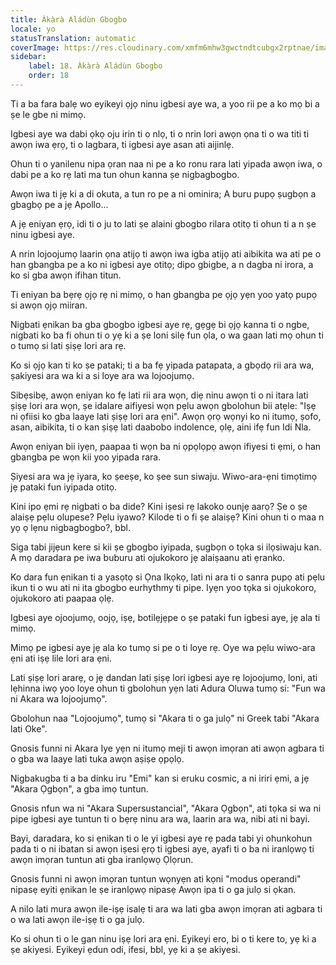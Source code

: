 ```yaml
---
title: Àkàrà Aládùn Gbogbo
locale: yo
statusTranslation: automatic
coverImage: https://res.cloudinary.com/xmfm6mhw3gwctndtcubgx2rptnae/image/upload/v1740468922/small_cover_tratado_de_psicologia_revolucionaria_a4c0dca4e0.webp
sidebar:
    label: 18. Àkàrà Aládùn Gbogbo
    order: 18
---
```

Ti a ba fara balẹ wo eyikeyi ọjọ ninu igbesi aye wa, a yoo rii pe a ko mọ bi a ṣe le gbe ni mimọ.

Igbesi aye wa dabi ọkọ oju irin ti o nlọ, ti o nrin lori awọn ọna ti o wa titi ti awọn iwa ẹrọ, ti o lagbara, ti igbesi aye asan ati aijinlẹ.

Ohun ti o yanilenu nipa ọran naa ni pe a ko ronu rara lati yipada awọn iwa, o dabi pe a ko rẹ lati ma tun ohun kanna ṣe nigbagbogbo.

Awọn iwa ti jẹ ki a di okuta, a tun ro pe a ni ominira; A buru pupọ ṣugbọn a gbagbọ pe a jẹ Apollo...

A jẹ eniyan ẹrọ, idi ti o ju to lati ṣe alaini gbogbo rilara otitọ ti ohun ti a n ṣe ninu igbesi aye.

A nrin lojoojumọ laarin ọna atijọ ti awọn iwa igba atijọ ati aibikita wa ati pe o han gbangba pe a ko ni igbesi aye otitọ; dipo gbigbe, a n dagba ni irora, a ko si gba awọn ifihan titun.

Ti eniyan ba bẹrẹ ọjọ rẹ ni mimọ, o han gbangba pe ọjọ yẹn yoo yatọ pupọ si awọn ọjọ miiran.

Nigbati ẹnikan ba gba gbogbo igbesi aye rẹ, gẹgẹ bi ọjọ kanna ti o ngbe, nigbati ko ba fi ohun ti o yẹ ki a ṣe loni silẹ fun ọla, o wa gaan lati mọ ohun ti o tumọ si lati ṣiṣẹ lori ara rẹ.

Ko si ọjọ kan ti ko ṣe pataki; ti a ba fẹ yipada patapata, a gbọdọ rii ara wa, ṣakiyesi ara wa ki a si loye ara wa lojoojumọ.

Sibẹsibẹ, awọn eniyan ko fẹ lati rii ara wọn, diẹ ninu awọn ti o ni itara lati ṣiṣẹ lori ara wọn, ṣe idalare aifiyesi wọn pẹlu awọn gbolohun bii atẹle: "Iṣẹ ni ọfiisi ko gba laaye lati ṣiṣẹ lori ara ẹni". Awọn ọrọ wọnyi ko ni itumọ, ṣofo, asan, aibikita, ti o kan ṣiṣẹ lati daabobo indolence, ọlẹ, aini ifẹ fun Idi Nla.

Awọn eniyan bii iyẹn, paapaa ti wọn ba ni ọpọlọpọ awọn ifiyesi ti ẹmi, o han gbangba pe wọn kii yoo yipada rara.

Ṣiyesi ara wa jẹ iyara, ko ṣeeṣe, ko ṣee sun siwaju. Wiwo-ara-ẹni timọtimọ jẹ pataki fun iyipada otitọ.

Kini ipo ẹmi rẹ nigbati o ba dide? Kini iṣesi rẹ lakoko ounjẹ aarọ? Ṣe o ṣe alaiṣẹ pẹlu olupese? Pẹlu iyawo? Kilode ti o fi ṣe alaiṣẹ? Kini ohun ti o maa n yọ ọ lẹnu nigbagbogbo?, bbl.

Siga tabi jijẹun kere si kii ṣe gbogbo iyipada, ṣugbọn o tọka si ilọsiwaju kan. A mọ daradara pe iwa buburu ati ojukokoro jẹ alaiṣaanu ati ẹranko.

Ko dara fun ẹnikan ti a yasọtọ si Ọna Ikọkọ, lati ni ara ti o sanra pupọ ati pẹlu ikun ti o wu ati ni ita gbogbo eurhythmy ti pipe. Iyẹn yoo tọka si ojukokoro, ojukokoro ati paapaa ọlẹ.

Igbesi aye ojoojumọ, oojọ, iṣẹ, botilẹjẹpe o ṣe pataki fun igbesi aye, jẹ ala ti mimọ.

Mimọ pe igbesi aye jẹ ala ko tumọ si pe o ti loye rẹ. Oye wa pẹlu wiwo-ara ẹni ati iṣẹ lile lori ara ẹni.

Lati ṣiṣẹ lori ararẹ, o jẹ dandan lati ṣiṣẹ lori igbesi aye rẹ lojoojumọ, loni, ati lẹhinna iwọ yoo loye ohun ti gbolohun yẹn lati Adura Oluwa tumọ si: "Fun wa ni Akara wa lojoojumọ".

Gbolohun naa "Lojoojumọ", tumọ si "Akara ti o ga julọ" ni Greek tabi "Akara lati Oke".

Gnosis funni ni Akara Iye yẹn ni itumọ meji ti awọn imọran ati awọn agbara ti o gba wa laaye lati tuka awọn aṣiṣe ọpọlọ.

Nigbakugba ti a ba dinku iru "Emi" kan si eruku cosmic, a ni iriri ẹmi, a jẹ "Akara Ọgbọn", a gba imọ tuntun.

Gnosis nfun wa ni "Akara Supersustancial", "Akara Ọgbọn", ati tọka si wa ni pipe igbesi aye tuntun ti o bẹrẹ ninu ara wa, laarin ara wa, nibi ati ni bayi.

Bayi, daradara, ko si ẹnikan ti o le yi igbesi aye rẹ pada tabi yi ohunkohun pada ti o ni ibatan si awọn iṣesi ẹrọ ti igbesi aye, ayafi ti o ba ni iranlọwọ ti awọn imọran tuntun ati gba iranlọwọ Ọlọrun.

Gnosis funni ni awọn imọran tuntun wọnyẹn ati kọni "modus operandi" nipasẹ eyiti ẹnikan le ṣe iranlọwọ nipasẹ Awọn ipa ti o ga julọ si ọkan.

A nilo lati mura awọn ile-iṣẹ isalẹ ti ara wa lati gba awọn imọran ati agbara ti o wa lati awọn ile-iṣẹ ti o ga julọ.

Ko si ohun ti o le gan ninu iṣẹ lori ara ẹni. Eyikeyi ero, bi o ti kere to, yẹ ki a ṣe akiyesi. Eyikeyi ẹdun odi, ifesi, bbl, yẹ ki a ṣe akiyesi.

